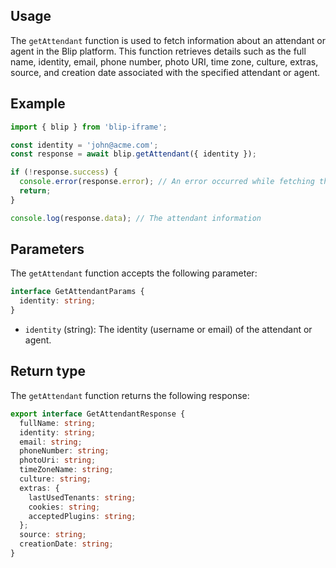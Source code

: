 

## Usage

The `getAttendant` function is used to fetch information about an attendant or agent in the Blip platform.
This function retrieves details such as the full name, identity, email, phone number, photo URI, time zone, culture, extras, source, and creation date associated with the specified attendant or agent.

## Example

```ts
import { blip } from 'blip-iframe';

const identity = 'john@acme.com';
const response = await blip.getAttendant({ identity });

if (!response.success) {
  console.error(response.error); // An error occurred while fetching the attendant information
  return;
}

console.log(response.data); // The attendant information
```

## Parameters

The `getAttendant` function accepts the following parameter:

```ts
interface GetAttendantParams {
  identity: string;
}
```

- `identity` (string): The identity (username or email) of the attendant or agent.

## Return type

The `getAttendant` function returns the following response:

```ts
export interface GetAttendantResponse {
  fullName: string;
  identity: string;
  email: string;
  phoneNumber: string;
  photoUri: string;
  timeZoneName: string;
  culture: string;
  extras: {
    lastUsedTenants: string;
    cookies: string;
    acceptedPlugins: string;
  };
  source: string;
  creationDate: string;
}
```
